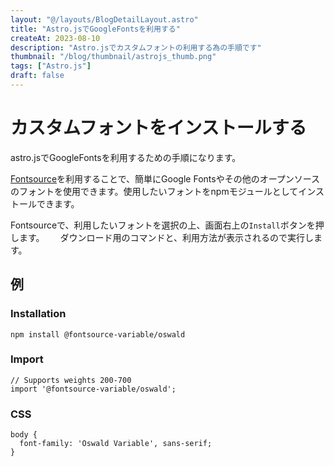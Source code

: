 ```yaml
---
layout: "@/layouts/BlogDetailLayout.astro"
title: "Astro.jsでGoogleFontsを利用する"
createAt: 2023-08-10
description: "Astro.jsでカスタムフォントの利用する為の手順です"
thumbnail: "/blog/thumbnail/astrojs_thumb.png"
tags: ["Astro.js"]
draft: false
---
```


# カスタムフォントをインストールする

astro.jsでGoogleFontsを利用するための手順になります。

[Fontsource](https://fontsource.org/)を利用することで、簡単にGoogle Fontsやその他のオープンソースのフォントを使用できます。使用したいフォントをnpmモジュールとしてインストールできます。

Fontsourceで、利用したいフォントを選択の上、画面右上の`Install`ボタンを押します。　　
ダウンロード用のコマンドと、利用方法が表示されるので実行します。

## 例

### Installation

```
npm install @fontsource-variable/oswald
```

### Import

```
// Supports weights 200-700
import '@fontsource-variable/oswald';
```

### CSS

```
body {
  font-family: 'Oswald Variable', sans-serif;
}
```

